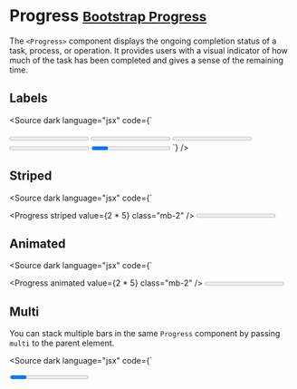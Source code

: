 
<Meta title="Components/Progress" />

# Progress <small class="bootstrap-docs">[Bootstrap Progress](https://getbootstrap.com/docs/5.3/components/progress/)</small>

The `<Progress>` component displays the ongoing completion status of a task, process, or operation. It provides users with a visual indicator of how much of the task has been completed and gives a sense of the remaining time.

<Canvas>
  <Story of={ProgressStories.Basic} />
</Canvas>

<Controls of={ProgressStories.Basic} />

## Labels

<Canvas withSource="none">
  <Story of={ProgressStories.Labels} />
</Canvas>

<Source
  dark
  language="jsx"
  code={` 
<script lang="ts">
</script>

<Progress value={25} class="mb-2">
  25%
</Progress>
<Progress value={50} class="mb-2">
  1/2
</Progress>
<Progress value={75} class="mb-2">
  You're almost there!
</Progress>
<Progress color="success" value={100} class="mb-2">
  You did it!
</Progress>
<Progress multi class="mb-2">
  <Progress bar value={15}>
    Meh
  </Progress>
  <Progress bar color="success" value={30}>
    Wow!
  </Progress>
  <Progress bar color="info" value={25}>
    Cool
  </Progress>
  <Progress bar color="warning" value={20}>
    20%
  </Progress>
  <Progress bar color="danger" value={5}>
    !!
  </Progress>
</Progress>
`} />

## Striped

<Canvas withSource="none">
  <Story of={ProgressStories.Striped} />
</Canvas>

<Source
  dark
  language="jsx"
  code={` 
<script lang="ts">
</script>

<Progress striped value={2 * 5} class="mb-2" />
<Progress striped color="success" value={25} class="mb-2" />
<Progress striped color="info" value={50} class="mb-2" />
<Progress striped color="warning" value={75} class="mb-2" />
<Progress striped color="danger" value={100} class="mb-2" />
<Progress multi class="mb-2">
  <Progress striped bar value={10} />
  <Progress striped bar color="success" value={30} />
  <Progress striped bar color="warning" value={20} />
  <Progress striped bar color="danger" value={20} />
</Progress>
`} />

## Animated

<Canvas withSource="none">
  <Story of={ProgressStories.Animated} />
</Canvas>

<Source
  dark
  language="jsx"
  code={` 
<script lang="ts">
</script>

<Progress animated value={2 * 5} class="mb-2" />
<Progress animated color="success" value={25} class="mb-2" />
<Progress animated color="info" value={50} class="mb-2" />
<Progress animated color="warning" value={75} class="mb-2" />
<Progress animated color="danger" value={100} class="mb-2" />
<Progress multi class="mb-2">
  <Progress animated bar value={10} />
  <Progress animated bar color="success" value={30} />
  <Progress animated bar color="warning" value={20} />
  <Progress animated bar color="danger" value={20} />
</Progress>
`} />

## Multi

You can stack multiple bars in the same `Progress` component by passing `multi` to the parent element.

<Canvas withSource="none">
  <Story of={ProgressStories.Multi} />
</Canvas>

<Source
  dark
  language="jsx"
  code={` 
<script lang="ts">
</script>

<Progress multi>
  <Progress bar value={15} />
  <Progress bar color="success" value={20} />
  <Progress bar color="info" value={20} />
  <Progress bar color="warning" value={20} />
  <Progress bar color="danger" value={15} />
</Progress>
<Progress multi>
  <Progress bar value={15}>
    Meh
  </Progress>
  <Progress bar color="success" value={35}>
    Wow!
  </Progress>
  <Progress bar color="warning" value={25}>
    25%
  </Progress>
  <Progress bar color="danger" value={25}>
    LOOK OUT!!
  </Progress>
</Progress>
<Progress multi>
  <Progress bar striped value={15}>
    Stripes
  </Progress>
  <Progress bar animated color="success" value={30}>
    Animated Stripes
  </Progress>
  <Progress bar color="info" value={25}>
    Plain
  </Progress>
</Progress>
`} />

## Max

<Canvas withSource="none">
  <Story of={ProgressStories.Max} />
</Canvas>

<Source
  dark
  language="jsx"
  code={` 
<script lang="ts">
</script>

<Progress value={1} max={5} />
<Progress value={50} max={135} />
<Progress value={75} max={111} />
<Progress value={463} max={500} />
<Progress multi>
  <Progress bar value={5} max={55}>
    5
  </Progress>
  <Progress bar color="success" value={15} max={55}>
    15
  </Progress>
  <Progress bar color="warning" value={10} max={55}>
    10
  </Progress>
  <Progress bar color="danger" value={10} max={55}>
    10
  </Progress>
</Progress>
`} />
